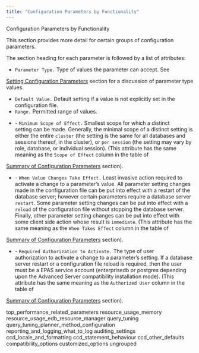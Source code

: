 ```yaml
---
title: "Configuration Parameters by Functionality"
---
```


<div class="index">

Configuration Parameters by Functionality

</div>

This section provides more detail for certain groups of configuration parameters.

The section heading for each parameter is followed by a list of attributes:

  - `Parameter Type.` Type of values the parameter can accept. See

[Setting Configuration Parameters](setting_configuration_parameters) section for a discussion of parameter type values.

  - `Default Value.` Default setting if a value is not explicitly set in the configuration file.
  - `Range.` Permitted range of values.

<!-- end list -->

  - \- `Minimum Scope of Effect.` Smallest scope for which a distinct  
    setting can be made. Generally, the minimal scope of a distinct setting is either the entire `cluster` (the setting is the same for all databases and sessions thereof, in the cluster), or `per session` (the setting may vary by role, database, or individual session). (This attribute has the same meaning as the `Scope of Effect` column in the table of

[Summary of Configuration Parameters](summary_of_configuration_parameters) section).

  - \- `When Value Changes Take Effect.` Least invasive action required to  
    activate a change to a parameter’s value. All parameter setting changes made in the configuration file can be put into effect with a restart of the database server; however certain parameters require a database server `restart`. Some parameter setting changes can be put into effect with a `reload` of the configuration file without stopping the database server. Finally, other parameter setting changes can be put into effect with some client side action whose result is `immediate`. (This attribute has the same meaning as the `When Takes Effect` column in the table of

[Summary of Configuration Parameters](summary_of_configuration_parameters) section).

  - \- `Required Authorization to Activate.` The type of user  
    authorization to activate a change to a parameter’s setting. If a database server restart or a configuration file reload is required, then the user must be a EPAS service account (enterprisedb or postgres depending upon the Advanced Server compatibility installation mode). (This attribute has the same meaning as the `Authorized User` column in the table of

[Summary of Configuration Parameters](summary_of_configuration_parameters) section).

<div class="toctree" data-maxdepth="3">

top_performance_related_parameters resource_usage_memory resource_usage_edb_resource_manager query_tuning query_tuning_planner_method_configuration reporting_and_logging_what_to_log auditing_settings ccd_locale_and_formatting ccd_statement_behaviour ccd_other_defaults compatibility_options customized_options ungrouped

</div>
